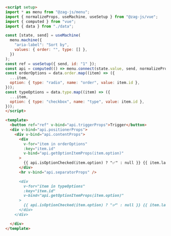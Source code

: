 ```md
<script setup>
import * as menu from "@zag-js/menu";
import { normalizeProps, useMachine, useSetup } from "@zag-js/vue";
import { computed } from "vue";
import { data } from "./data";

const [state, send] = useMachine(
  menu.machine({
    "aria-label": "Sort by",
    values: { order: "", type: [] },
  })
);
const ref = useSetup({ send, id: "1" });
const api = computed(() => menu.connect(state.value, send, normalizeProps));
const orderOptions = data.order.map((item) => ({
  ...item,
  option: { type: "radio", name: "order", value: item.id },
}));
const typeOptions = data.type.map((item) => ({
  ...item,
  option: { type: "checkbox", name: "type", value: item.id },
}));
</script>

<template>
  <button ref="ref" v-bind="api.triggerProps">Trigger</button>
  <div v-bind="api.positionerProps">
    <div v-bind="api.contentProps">
      <div
        v-for="item in orderOptions"
        :key="item.id"
        v-bind="api.getOptionItemProps(item.option)"
      >
        {{ api.isOptionChecked(item.option) ? "✅" : null }} {{ item.label }}
      </div>
      <hr v-bind="api.separatorProps" />

      <div
        v-for="item in typeOptions"
        :key="item.id"
        v-bind="api.getOptionItemProps(item.option)"
      >
        {{ api.isOptionChecked(item.option) ? "✅" : null }} {{ item.label }}
      </div>
    </div>

  </div>
</template>
```
